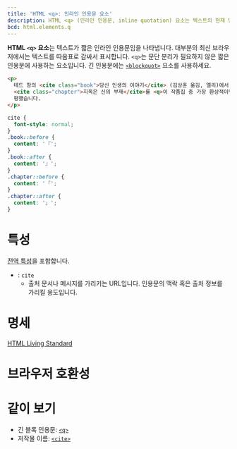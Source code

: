 ```yaml
---
title: 'HTML <q>: 인라인 인용문 요소'
description: HTML <q> (인라인 인용문, inline quotation) 요소는 텍스트의 현재 방향성을 재정의해서 다른 방향으로 렌더링합니다.
bcd: html.elements.q
---
```


**HTML `<q>` 요소**는 텍스트가 짧은 인라인 인용문임을 나타냅니다. 대부분의 최신 브라우저에서는 텍스트를 따옴표로 감싸서 표시합니다. `<q>`는 문단 분리가 필요하지 않은 짧은 인용문에 사용하는 요소입니다. 긴 인용문에는 [`<blockquot>`](./blockquote) 요소를 사용하세요.

<HTMLDemo height={180}>

```html
<p>
  테드 창의 <cite class="book">당신 인생의 이야기</cite> (김상훈 옮김, 엘리)에서, 옮긴이는
  <cite class="chapter">지옥은 신의 부재</cite>를 <q>이 작품집 중 가장 환상적이면서 강렬한 인상을 남기는</q> 작품이라고
  평했습니다.
</p>
```

```css
cite {
  font-style: normal;
}
.book::before {
  content: '『';
}
.book::after {
  content: '』';
}
.chapter::before {
  content: '「';
}
.chapter::after {
  content: '」';
}
```

</HTMLDemo>

# 특성

[전역 특성](/docs/Web/HTML/Global_attributes)을 포함합니다.

- : `cite`
  - 출처 문서나 메시지를 가리키는 URL입니다. 인용문의 맥락 혹은 출처 정보를 가리킬 용도입니다.

# 명세

[HTML Living Standard](https://html.spec.whatwg.org/multipage/semantics.html#the-q-element)

# 브라우저 호환성

<BrowserCompat data={props.bcd} />

# 같이 보기

- 긴 블록 인용문: [`<q>`](./q)
- 저작물 이름: [`<cite>`](./cite)
